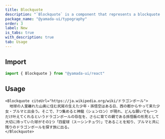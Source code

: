 ```yaml
---
title: Blockquote
description: "`Blockquote` is a component that represents a blockquote. By default, it renders a `blockquote` element."
package_name: "@yamada-ui/typography"
order: 3
label: New
is_tabs: true
with_description: true
tab: Usage
---
```


## Import

```ts
import { Blockquote } from "@yamada-ui/react"
```

## Usage

```tsx
<Blockquote citeUrl="https://ja.wikipedia.org/wiki/ドラゴンボール">
  地球の人里離れた山奥に住む尻尾の生えた少年・孫悟空はある日、西の都からやって来た少女・ブルマと出会う。そこで、7つ集めると神龍（シェンロン）が現れ、どんな願いでも一つだけ叶えてくれるというドラゴンボールの存在を、さらに育ての親である孫悟飯の形見として大切に持っていた球がその1つ「四星球（スーシンチュウ）」であることを知り、ブルマと共に残りのドラゴンボールを探す旅に出る。
</Blockquote>
```
